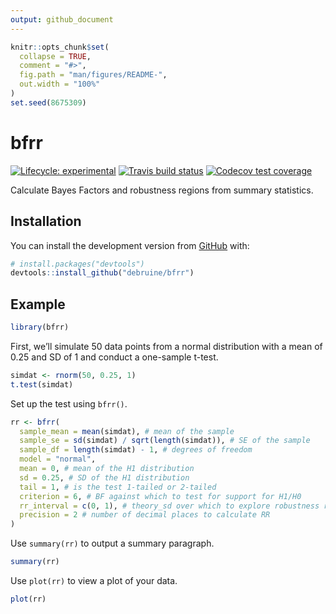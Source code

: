 ```yaml
---
output: github_document
---
```


<!-- README.md is generated from README.Rmd. Please edit that file -->

```r
knitr::opts_chunk$set(
  collapse = TRUE,
  comment = "#>",
  fig.path = "man/figures/README-",
  out.width = "100%"
)
set.seed(8675309)
```

# bfrr

<!-- badges: start -->
[![Lifecycle: experimental](https://img.shields.io/badge/lifecycle-experimental-orange.svg)](https://www.tidyverse.org/lifecycle/#experimental)
[![Travis build status](https://travis-ci.org/debruine/bfrr.svg?branch=master)](https://travis-ci.org/debruine/bfrr)
[![Codecov test coverage](https://codecov.io/gh/debruine/bfrr/branch/master/graph/badge.svg)](https://codecov.io/gh/debruine/bfrr?branch=master)
<!-- badges: end -->

Calculate Bayes Factors and robustness regions from summary statistics.

## Installation

You can install the development version from [GitHub](https://github.com/debruine/bfrr) with:

``` r
# install.packages("devtools")
devtools::install_github("debruine/bfrr")
```
## Example


```r
library(bfrr)
```

First, we'll simulate 50 data points from a normal distribution with a mean of 0.25 and SD of 1 and conduct a one-sample t-test.

```r
simdat <- rnorm(50, 0.25, 1)
t.test(simdat)
```

Set up the test using `bfrr()`.

```r
rr <- bfrr(
  sample_mean = mean(simdat), # mean of the sample
  sample_se = sd(simdat) / sqrt(length(simdat)), # SE of the sample
  sample_df = length(simdat) - 1, # degrees of freedom
  model = "normal",
  mean = 0, # mean of the H1 distribution
  sd = 0.25, # SD of the H1 distribution
  tail = 1, # is the test 1-tailed or 2-tailed
  criterion = 6, # BF against which to test for support for H1/H0
  rr_interval = c(0, 1), # theory_sd over which to explore robustness range
  precision = 2 # number of decimal places to calculate RR
)
```

Use `summary(rr)` to output a summary paragraph.

```r
summary(rr)
```

Use `plot(rr)` to view a plot of your data.

```r
plot(rr)
```






